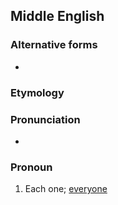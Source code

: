 ==Middle English==

===Alternative forms===
* {{l|enm|ilkoon}}

===Etymology===
{{com|enm|ilk|oon|t1=each|t2=one}}

===Pronunciation===
* {{IPA|enm|/ˈilkon/}}

===Pronoun===
{{head|enm|pronoun}}

# Each one; [[everyone]]
#: {{rfquotek|enm|Geoffrey Chaucer}}